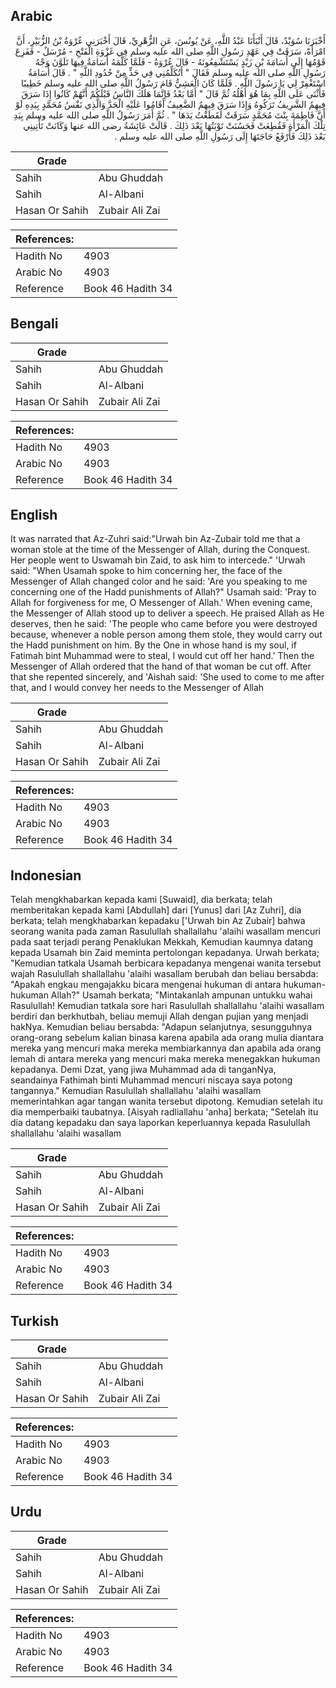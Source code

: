 ## Arabic


<div dir="rtl" lang="ar" style={{fontSize:'larger',backgroundColor:'#f8f9fa',padding:20}}>
أَخْبَرَنَا سُوَيْدٌ، قَالَ أَنْبَأَنَا عَبْدُ اللَّهِ، عَنْ يُونُسَ، عَنِ الزُّهْرِيِّ، قَالَ أَخْبَرَنِي عُرْوَةُ بْنُ الزُّبَيْرِ، أَنَّ امْرَأَةً، سَرَقَتْ فِي عَهْدِ رَسُولِ اللَّهِ صلى الله عليه وسلم فِي غَزْوَةِ الْفَتْحِ - مُرْسَلٌ - فَفَزِعَ قَوْمُهَا إِلَى أُسَامَةَ بْنِ زَيْدٍ يَسْتَشْفِعُونَهُ - قَالَ عُرْوَةُ - فَلَمَّا كَلَّمَهُ أُسَامَةُ فِيهَا تَلَوَّنَ وَجْهُ رَسُولِ اللَّهِ صلى الله عليه وسلم فَقَالَ ‏"‏ أَتُكَلِّمُنِي فِي حَدٍّ مِنْ حُدُودِ اللَّهِ ‏"‏ ‏.‏ قَالَ أُسَامَةُ اسْتَغْفِرْ لِي يَا رَسُولَ اللَّهِ ‏.‏ فَلَمَّا كَانَ الْعَشِيُّ قَامَ رَسُولُ اللَّهِ صلى الله عليه وسلم خَطِيبًا فَأَثْنَى عَلَى اللَّهِ بِمَا هُوَ أَهْلُهُ ثُمَّ قَالَ ‏"‏ أَمَّا بَعْدُ فَإِنَّمَا هَلَكَ النَّاسُ قَبْلَكُمْ أَنَّهُمْ كَانُوا إِذَا سَرَقَ فِيهِمُ الشَّرِيفُ تَرَكُوهُ وَإِذَا سَرَقَ فِيهِمُ الضَّعِيفُ أَقَامُوا عَلَيْهِ الْحَدَّ وَالَّذِي نَفْسُ مُحَمَّدٍ بِيَدِهِ لَوْ أَنَّ فَاطِمَةَ بِنْتَ مُحَمَّدٍ سَرَقَتْ لَقَطَعْتُ يَدَهَا ‏"‏ ‏.‏ ثُمَّ أَمَرَ رَسُولُ اللَّهِ صلى الله عليه وسلم بِيَدِ تِلْكَ الْمَرْأَةِ فَقُطِعَتْ فَحَسُنَتْ تَوْبَتُهَا بَعْدَ ذَلِكَ ‏.‏ قَالَتْ عَائِشَةُ رضى الله عنها وَكَانَتْ تَأْتِينِي بَعْدَ ذَلِكَ فَأَرْفَعُ حَاجَتَهَا إِلَى رَسُولِ اللَّهِ صلى الله عليه وسلم ‏.‏
</div>
<div style={{backgroundColor:'#f8f9fa',padding:20, marginBottom: 10}}><table> <thead> <tr> <th>Grade</th> <th></th> </tr> </thead> <tbody> <tr><td>Sahih</td><td>Abu Ghuddah</td></tr><tr><td>Sahih</td><td>Al-Albani</td></tr><tr><td>Hasan Or Sahih</td><td>Zubair Ali Zai</td></tr></tbody></table><table> <thead> <tr> <th>References:</th> <th></th> </tr> </thead> <tbody><tr><td>Hadith No</td><td>4903</td></tr><tr><td>Arabic No</td><td>4903</td></tr><tr><td>Reference</td><td>Book 46 Hadith 34</td></tr></tbody></table></div>

## Bengali


<div dir="ltr" lang="bn" style={{fontSize:'larger',backgroundColor:'#f8f9fa',padding:20}}>

</div>
<div style={{backgroundColor:'#f8f9fa',padding:20, marginBottom: 10}}><table> <thead> <tr> <th>Grade</th> <th></th> </tr> </thead> <tbody> <tr><td>Sahih</td><td>Abu Ghuddah</td></tr><tr><td>Sahih</td><td>Al-Albani</td></tr><tr><td>Hasan Or Sahih</td><td>Zubair Ali Zai</td></tr></tbody></table><table> <thead> <tr> <th>References:</th> <th></th> </tr> </thead> <tbody><tr><td>Hadith No</td><td>4903</td></tr><tr><td>Arabic No</td><td>4903</td></tr><tr><td>Reference</td><td>Book 46 Hadith 34</td></tr></tbody></table></div>

## English


<div dir="ltr" lang="en" style={{fontSize:'larger',backgroundColor:'#f8f9fa',padding:20}}>
It was narrated that Az-Zuhri said:"Urwah bin Az-Zubair told me that a woman stole at the time of the Messenger of Allah, during the Conquest. Her people went to Uswamah bin Zaid, to ask him to intercede." 'Urwah said: "When Usamah spoke to him concerning her, the face of the Messenger of Allah changed color and he said: 'Are you speaking to me concerning one of the Hadd punishments of Allah?" Usamah said: 'Pray to Allah for forgiveness for me, O Messenger of Allah.' When evening came, the Messenger of Allah stood up to deliver a speech. He praised Allah as He deserves, then he said: 'The people who came before you were destroyed because, whenever a noble person among them stole, they would carry out the Hadd punishment on him. By the One in whose hand is my soul, if Fatimah bint Muhammad were to steal, I would cut off her hand.' Then the Messenger of Allah ordered that the hand of that woman be cut off. After that she repented sincerely, and 'Aishah said: 'She used to come to me after that, and I would convey her needs to the Messenger of Allah
</div>
<div style={{backgroundColor:'#f8f9fa',padding:20, marginBottom: 10}}><table> <thead> <tr> <th>Grade</th> <th></th> </tr> </thead> <tbody> <tr><td>Sahih</td><td>Abu Ghuddah</td></tr><tr><td>Sahih</td><td>Al-Albani</td></tr><tr><td>Hasan Or Sahih</td><td>Zubair Ali Zai</td></tr></tbody></table><table> <thead> <tr> <th>References:</th> <th></th> </tr> </thead> <tbody><tr><td>Hadith No</td><td>4903</td></tr><tr><td>Arabic No</td><td>4903</td></tr><tr><td>Reference</td><td>Book 46 Hadith 34</td></tr></tbody></table></div>

## Indonesian


<div dir="ltr" lang="id" style={{fontSize:'larger',backgroundColor:'#f8f9fa',padding:20}}>
Telah mengkhabarkan kepada kami [Suwaid], dia berkata; telah memberitakan kepada kami [Abdullah] dari [Yunus] dari [Az Zuhri], dia berkata; telah mengkhabarkan kepadaku ['Urwah bin Az Zubair] bahwa seorang wanita pada zaman Rasulullah shallallahu 'alaihi wasallam mencuri pada saat terjadi perang Penaklukan Mekkah, Kemudian kaumnya datang kepada Usamah bin Zaid meminta pertolongan kepadanya. Urwah berkata; "Kemudian tatkala Usamah berbicara kepadanya mengenai wanita tersebut wajah Rasulullah shallallahu 'alaihi wasallam berubah dan beliau bersabda: "Apakah engkau mengajakku bicara mengenai hukuman di antara hukuman-hukuman Allah?" Usamah berkata; "Mintakanlah ampunan untukku wahai Rasulullah! Kemudian tatkala sore hari Rasulullah shallallahu 'alaihi wasallam berdiri dan berkhutbah, beliau memuji Allah dengan pujian yang menjadi hakNya. Kemudian beliau bersabda: "Adapun selanjutnya, sesungguhnya orang-orang sebelum kalian binasa karena apabila ada orang mulia diantara mereka yang mencuri maka mereka membiarkannya dan apabila ada orang lemah di antara mereka yang mencuri maka mereka menegakkan hukuman kepadanya. Demi Dzat, yang jiwa Muhammad ada di tanganNya, seandainya Fathimah binti Muhammad mencuri niscaya saya potong tangannya." Kemudian Rasulullah shallallahu 'alaihi wasallam memerintahkan agar tangan wanita tersebut dipotong. Kemudian setelah itu dia memperbaiki taubatnya. [Aisyah radliallahu 'anha] berkata; "Setelah itu dia datang kepadaku dan saya laporkan keperluannya kepada Rasulullah shallallahu 'alaihi wasallam
</div>
<div style={{backgroundColor:'#f8f9fa',padding:20, marginBottom: 10}}><table> <thead> <tr> <th>Grade</th> <th></th> </tr> </thead> <tbody> <tr><td>Sahih</td><td>Abu Ghuddah</td></tr><tr><td>Sahih</td><td>Al-Albani</td></tr><tr><td>Hasan Or Sahih</td><td>Zubair Ali Zai</td></tr></tbody></table><table> <thead> <tr> <th>References:</th> <th></th> </tr> </thead> <tbody><tr><td>Hadith No</td><td>4903</td></tr><tr><td>Arabic No</td><td>4903</td></tr><tr><td>Reference</td><td>Book 46 Hadith 34</td></tr></tbody></table></div>

## Turkish


<div dir="ltr" lang="tr" style={{fontSize:'larger',backgroundColor:'#f8f9fa',padding:20}}>

</div>
<div style={{backgroundColor:'#f8f9fa',padding:20, marginBottom: 10}}><table> <thead> <tr> <th>Grade</th> <th></th> </tr> </thead> <tbody> <tr><td>Sahih</td><td>Abu Ghuddah</td></tr><tr><td>Sahih</td><td>Al-Albani</td></tr><tr><td>Hasan Or Sahih</td><td>Zubair Ali Zai</td></tr></tbody></table><table> <thead> <tr> <th>References:</th> <th></th> </tr> </thead> <tbody><tr><td>Hadith No</td><td>4903</td></tr><tr><td>Arabic No</td><td>4903</td></tr><tr><td>Reference</td><td>Book 46 Hadith 34</td></tr></tbody></table></div>

## Urdu


<div dir="rtl" lang="ur" style={{fontSize:'larger',backgroundColor:'#f8f9fa',padding:20}}>

</div>
<div style={{backgroundColor:'#f8f9fa',padding:20, marginBottom: 10}}><table> <thead> <tr> <th>Grade</th> <th></th> </tr> </thead> <tbody> <tr><td>Sahih</td><td>Abu Ghuddah</td></tr><tr><td>Sahih</td><td>Al-Albani</td></tr><tr><td>Hasan Or Sahih</td><td>Zubair Ali Zai</td></tr></tbody></table><table> <thead> <tr> <th>References:</th> <th></th> </tr> </thead> <tbody><tr><td>Hadith No</td><td>4903</td></tr><tr><td>Arabic No</td><td>4903</td></tr><tr><td>Reference</td><td>Book 46 Hadith 34</td></tr></tbody></table></div>